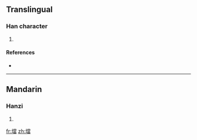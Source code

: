 {{also|垱}}
==Translingual==

===Han character===
{{Han char|rn=32|rad=土|as=13|sn=16|four=|canj=土火月田 (GFBW)}}

# {{defn|Han|sort=土13}}

====References====
* {{Han ref|kx=0240.301|hdz=10491.090|uh=58CB|ud=22731}}

----

==Mandarin==

===Hanzi===
{{cmn-hanzi|sim=垱|pin=[[dàng]] ([[dang4]])|wg=tang<sup>4</sup>}}

# {{defn|Mandarin|sort=土13}}

[[fr:壋]]
[[zh:壋]]